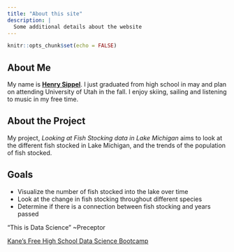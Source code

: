 ```yaml
---
title: "About this site"
description: |
  Some additional details about the website
---
```


```r
knitr::opts_chunk$set(echo = FALSE)
```


## About Me

My name is [**Henry Sippel**](https://github.com/sipphen). I just graduated from high school in may and plan on attending University of Utah in the fall. I enjoy skiing, sailing and listening to music in my free time.

## About the Project
My project, *Looking at Fish Stocking data in Lake Michigan* aims to look at the different fish stocked in Lake Michigan, and the trends of the population of fish stocked. 

## Goals
* Visualize the number of fish stocked into the lake over time
* Look at the change in fish stocking throughout different species
* Determine if there is a connection between fish stocking and years passed
  
"This is Data Science" 
~Preceptor

 [Kane’s Free High School Data Science Bootcamp](https://bootcamp.davidkane.info)


